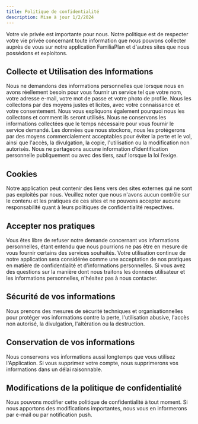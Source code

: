 ```yaml
---
title: Politique de confidentialité
description: Mise à jour 1/2/2024
---
```


Votre vie privée est importante pour nous. Notre politique est de respecter votre vie privée concernant toute information que nous pouvons collecter auprès de vous sur notre application FamiliaPlan et d'autres sites que nous possédons et exploitons.

## Collecte et Utilisation des Informations

Nous ne demandons des informations personnelles que lorsque nous en avons réellement besoin pour vous fournir un service tel que votre nom, votre adresse e-mail, votre mot de passe et votre photo de profile. Nous les collectons par des moyens justes et licites, avec votre connaissance et votre consentement. Nous vous expliquons également pourquoi nous les collectons et comment ils seront utilisés.
Nous ne conservons les informations collectées que le temps nécessaire pour vous fournir le service demandé. Les données que nous stockons, nous les protégerons par des moyens commercialement acceptables pour éviter la perte et le vol, ainsi que l'accès, la divulgation, la copie, l'utilisation ou la modification non autorisés.
Nous ne partageons aucune information d’identification personnelle publiquement ou avec des tiers, sauf lorsque la loi l’exige.

## Cookies

Notre application peut contenir des liens vers des sites externes qui ne sont pas exploités par nous. Veuillez noter que nous n'avons aucun contrôle sur le contenu et les pratiques de ces sites et ne pouvons accepter aucune responsabilité quant à leurs politiques de confidentialité respectives.

## Accepter nos pratiques

Vous êtes libre de refuser notre demande concernant vos informations personnelles, étant entendu que nous pourrions ne pas être en mesure de vous fournir certains des services souhaités.
Votre utilisation continue de notre application sera considérée comme une acceptation de nos pratiques en matière de confidentialité et d'informations personnelles. Si vous avez des questions sur la manière dont nous traitons les données utilisateur et les informations personnelles, n'hésitez pas à nous contacter.

## Sécurité de vos informations

Nous prenons des mesures de sécurité techniques et organisationnelles pour protéger vos informations contre la perte, l'utilisation abusive, l'accès non autorisé, la divulgation, l'altération ou la destruction.

## Conservation de vos informations

Nous conservons vos informations aussi longtemps que vous utilisez l'Application. Si vous supprimez votre compte, nous supprimerons vos informations dans un délai raisonnable.

## Modifications de la politique de confidentialité

Nous pouvons modifier cette politique de confidentialité à tout moment. Si nous apportons des modifications importantes, nous vous en informerons par e-mail ou par notification push.
